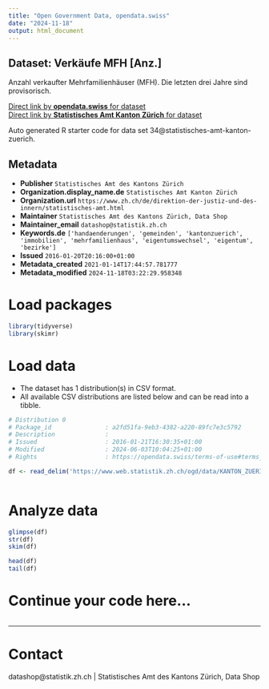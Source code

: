 ```yaml
---
title: "Open Government Data, opendata.swiss"
date: "2024-11-18"
output: html_document
---
```


## Dataset: Verkäufe MFH [Anz.]

Anzahl verkaufter Mehrfamilienhäuser (MFH). Die letzten drei Jahre sind provisorisch.

[Direct link by **opendata.swiss** for dataset](https://opendata.swiss/de/dataset/verkaufe-mfh-anz)<br>
[Direct link by **Statistisches Amt Kanton Zürich** for dataset](https://www.zh.ch/de/politik-staat/gemeinden/gemeindeportraet.html)

Auto generated R starter code for data set 34@statistisches-amt-kanton-zuerich.

## Metadata

- **Publisher** `Statistisches Amt des Kantons Zürich`
- **Organization.display_name.de** `Statistisches Amt Kanton Zürich`
- **Organization.url** `https://www.zh.ch/de/direktion-der-justiz-und-des-innern/statistisches-amt.html`
- **Maintainer** `Statistisches Amt des Kantons Zürich, Data Shop`
- **Maintainer_email** `datashop@statistik.zh.ch`
- **Keywords.de** `['handaenderungen', 'gemeinden', 'kantonzuerich', 'immobilien', 'mehrfamilienhaus', 'eigentumswechsel', 'eigentum', 'bezirke']`
- **Issued** `2016-01-20T20:16:00+01:00`
- **Metadata_created** `2021-01-14T17:44:57.781777`
- **Metadata_modified** `2024-11-18T03:22:29.958348`


# Load packages

```r

library(tidyverse)
library(skimr)

```

# Load data

-   The dataset has 1 distribution(s) in CSV format.
-   All available CSV distributions are listed below and can be read into a tibble.

```r

# Distribution 0
# Package_id               : a2fd51fa-9eb3-4382-a220-89fc7e3c5792
# Description              : 
# Issued                   : 2016-01-21T16:30:35+01:00
# Modified                 : 2024-06-03T10:04:25+01:00
# Rights                   : https://opendata.swiss/terms-of-use#terms_by

df <- read_delim('https://www.web.statistik.zh.ch/ogd/data/KANTON_ZUERICH_191.csv')



```

# Analyze data

```r

glimpse(df)
str(df)
skim(df)

head(df)
tail(df)

```

# Continue your code here...

```r

```

------------------------------------------------------------------------

# Contact

datashop@statistik.zh.ch | Statistisches Amt des Kantons Zürich, Data Shop
